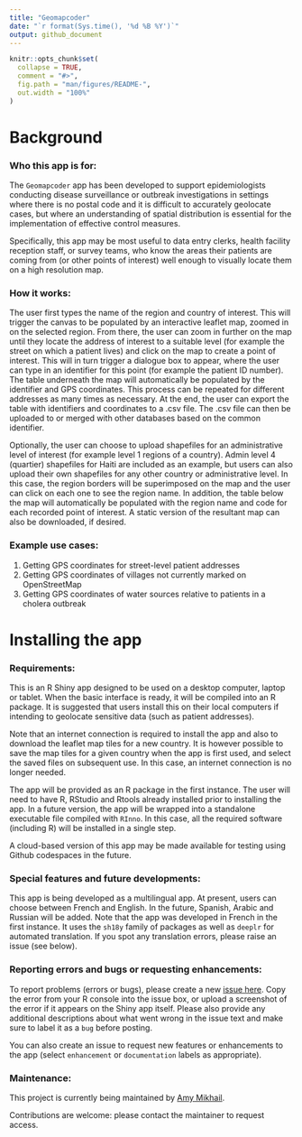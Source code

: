```yaml
---
title: "Geomapcoder"
date: "`r format(Sys.time(), '%d %B %Y')`"
output: github_document
---
```


<!-- README.md is generated from README.Rmd. Please edit that file -->

```r
knitr::opts_chunk$set(
  collapse = TRUE,
  comment = "#>",
  fig.path = "man/figures/README-",
  out.width = "100%"
)
```

# Background


### Who this app is for:

The `Geomapcoder` app has been developed to support epidemiologists conducting disease surveillance or outbreak investigations in settings where there is no postal code and it is difficult to accurately geolocate cases, but where an understanding of spatial distribution is essential for the implementation of effective control measures. 

Specifically, this app may be most useful to data entry clerks, health facility reception staff, or survey teams, who know the areas their patients are coming from (or other points of interest) well enough to visually locate them on a high resolution map.


### How it works:

The user first types the name of the region and country of interest.  This will trigger the canvas to be populated by an interactive leaflet map, zoomed in on the selected region.  From there, the user can zoom in further on the map until they locate the address of interest to a suitable level (for example the street on which a patient lives) and click on the map to create a point of interest.  This will in turn trigger a dialogue box to appear, where the user can type in an identifier for this point (for example the patient ID number).  The table underneath the map will automatically be populated by the identifier and GPS coordinates.  This process can be repeated for different addresses as many times as necessary.  At the end, the user can export the table with identifiers and coordinates to a .csv file.  The .csv file can then be uploaded to or merged with other databases based on the common identifier.
 
Optionally, the user can choose to upload shapefiles for an administrative level of interest (for example level 1 regions of a country).  Admin level 4 (quartier) shapefiles for Haiti are included as an example, but users can also upload their own shapefiles for any other country or administrative level. In this case, the region borders will be superimposed on the map and the user can click on each one to see the region name.  In addition, the table below the map will automatically be populated with the region name and code for each recorded point of interest. A static version of the resultant map can also be downloaded, if desired.


### Example use cases:

 1. Getting GPS coordinates for street-level patient addresses
 2. Getting GPS coordinates of villages not currently marked on OpenStreetMap
 3. Getting GPS coordinates of water sources relative to patients in a cholera outbreak


# Installing the app


### Requirements:

This is an R Shiny app designed to be used on a desktop computer, laptop or tablet.  When the basic interface is ready, it will be compiled into an R package.  It is suggested that users install this on their local computers if intending to geolocate sensitive data (such as patient addresses).  

Note that an internet connection is required to install the app and also to download the leaflet map tiles for a new country. It is however possible to save the map tiles for a given country when the app is first used, and select the saved files on subsequent use. In this case, an internet connection is no longer needed.

The app will be provided as an R package in the first instance.  The user will need to have R, RStudio and Rtools already installed prior to installing the app.  In a future version, the app will be wrapped into a standalone executable file compiled with `RInno`.  In this case, all the required software (including R) will be installed in a single step. 

A cloud-based version of this app may be made available for testing using Github codespaces in the future.


### Special features and future developments:

This app is being developed as a multilingual app.  At present, users can choose between French and English.  In the future, Spanish, Arabic and Russian will be added.  Note that the app was developed in French in the first instance.  It uses the `sh18y` family of packages as well as `deeplr` for automated translation.  If you spot any translation errors, please raise an issue (see below). 


### Reporting errors and bugs or requesting enhancements:

To report problems (errors or bugs), please create a new [issue here](https://github.com/AmyMikhail/Geomapcoder/issues). Copy the error from your R console into the issue box, or upload a screenshot of the error if it appears on the Shiny app itself.  Please also provide any additional descriptions about what went wrong in the issue text and make sure to label it as a `bug` before posting.

You can also create an issue to request new features or enhancements to the app  (select `enhancement` or `documentation` labels as appropriate).
 

### Maintenance:

This project is currently being maintained by [Amy Mikhail](https://github.com/AmyMikhail).  

Contributions are welcome: please contact the maintainer to request access.
